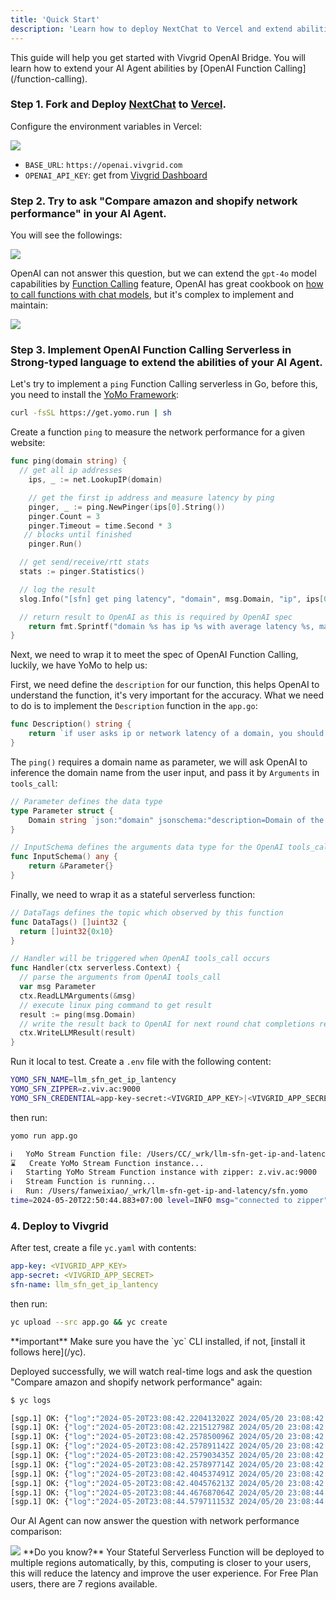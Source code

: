```yaml
---
title: 'Quick Start'
description: 'Learn how to deploy NextChat to Vercel and extend abilities with Function Calling by Vivgrid AI Bridge'
---
```


<Tip>
  This guide will help you get started with Vivgrid OpenAI Bridge. You will learn how to extend your 
  AI Agent abilities by [OpenAI Function Calling](/function-calling).
</Tip>

### Step 1. Fork and Deploy [NextChat](https://github.com/ChatGPTNextWeb/ChatGPT-Next-Web) to [Vercel](https://vercel.com/). 

Configure the environment variables in Vercel:

<Frame>
  <img src="/images/quick-start-vercel-nextchat.jpg" style={{ borderRadius: '0.5rem' }} />
</Frame>

- `BASE_URL`: `https://openai.vivgrid.com`
- `OPENAI_API_KEY`: get from [Vivgrid Dashboard](https://dashboard.vivgrid.com)

### Step 2. Try to ask "Compare amazon and shopify network performance" in your AI Agent.

You will see the followings:

<Frame>
  <img src="/images/quick-start-nextchat-1.jpg" style={{ borderRadius: '0.5rem' }} />
</Frame>

OpenAI can not answer this question, but we can extend the `gpt-4o` model capabilities by [Function Calling](https://platform.openai.com/docs/guides/function-calling) feature, OpenAI has great cookbook on [how to call functions with chat models](https://cookbook.openai.com/examples/how_to_call_functions_with_chat_models), but it's complex to implement and maintain:

<Frame>
  <img src="/images/quick-start-nextchat-2.jpg" style={{ borderRadius: '0.5rem' }} />
</Frame>

### Step 3. Implement OpenAI Function Calling Serverless in Strong-typed language to extend the abilities of your AI Agent.

Let's try to implement a `ping` Function Calling serverless in Go, before this, you need to install the [YoMo Framework](https://yomo.run):

```bash
curl -fsSL https://get.yomo.run | sh
```

Create a function `ping` to measure the network performance for a given website:

```go app.go
func ping(domain string) {
  // get all ip addresses
	ips, _ := net.LookupIP(domain)

	// get the first ip address and measure latency by ping
	pinger, _ := ping.NewPinger(ips[0].String())
	pinger.Count = 3
	pinger.Timeout = time.Second * 3
   // blocks until finished
	pinger.Run()   

  // get send/receive/rtt stats
  stats := pinger.Statistics()

  // log the result
  slog.Info("[sfn] get ping latency", "domain", msg.Domain, "ip", ips[0], "latency", stats.AvgRtt, "PacketLoss", fmt.Sprintf("%f%%", stats.PacketLoss))

  // return result to OpenAI as this is required by OpenAI spec
	return fmt.Sprintf("domain %s has ip %s with average latency %s, make sure answer with the IP address and Latency", msg.Domain, ips[0], stats.AvgRtt)
}
```

Next, we need to wrap it to meet the spec of OpenAI Function Calling, luckily, we have YoMo to help us:

First, we need define the `description` for our function, this helps OpenAI to understand the function, it's very important for the accuracy. What we need to do is to implement the `Description` function in the `app.go`:

```go app.go
func Description() string {
	return `if user asks ip or network latency of a domain, you should return the result of the giving domain. try your best to dissect user expressions to infer the right domain names`
}
```

The `ping()` requires a domain name as parameter, we will ask OpenAI to inference the domain name from the user input, and pass it by `Arguments` in `tools_call`:

```go app.go
// Parameter defines the data type
type Parameter struct {
	Domain string `json:"domain" jsonschema:"description=Domain of the website, e.g. example.com"`
}

// InputSchema defines the arguments data type for the OpenAI tools_call
func InputSchema() any {
	return &Parameter{}
}
```

Finally, we need to wrap it as a stateful serverless function:

```go app.go
// DataTags defines the topic which observed by this function
func DataTags() []uint32 {
  return []uint32{0x10}
}

// Handler will be triggered when OpenAI tools_call occurs
func Handler(ctx serverless.Context) {
  // parse the arguments from OpenAI tools_call
  var msg Parameter
  ctx.ReadLLMArguments(&msg)
  // execute linux ping command to get result
  result := ping(msg.Domain)
  // write the result back to OpenAI for next round chat completions request
  ctx.WriteLLMResult(result)
}
```

Run it local to test. Create a `.env` file with the following content:

```bash .env
YOMO_SFN_NAME=llm_sfn_get_ip_lantency
YOMO_SFN_ZIPPER=z.viv.ac:9000
YOMO_SFN_CREDENTIAL=app-key-secret:<VIVGRID_APP_KEY>|<VIVGRID_APP_SECRET>
```

then run:

```bash
yomo run app.go

ℹ️   YoMo Stream Function file: /Users/CC/_wrk/llm-sfn-get-ip-and-latency/sfn.yomo
⌛   Create YoMo Stream Function instance...
ℹ️   Starting YoMo Stream Function instance with zipper: z.viv.ac:9000
ℹ️   Stream Function is running...
ℹ️   Run: /Users/fanweixiao/_wrk/llm-sfn-get-ip-and-latency/sfn.yomo
time=2024-05-20T22:50:44.883+07:00 level=INFO msg="connected to zipper" component=StreamFunction sfn_id=<YOUR_APP_ID> sfn_name=llm_sfn_get_ip_lantency zipper_addr=z.viv.ac:9000
```

### 4. Deploy to Vivgrid

After test, create a file `yc.yaml` with contents:

```yaml yc.yaml
app-key: <VIVGRID_APP_KEY>
app-secret: <VIVGRID_APP_SECRET>
sfn-name: llm_sfn_get_ip_lantency
```

then run:

```bash
yc upload --src app.go && yc create
```

<Tip>
  **important** Make sure you have the `yc` CLI installed, if not, [install it follows here](/yc).
</Tip>

Deployed successfully, we will watch real-time logs and ask the question "Compare amazon and shopify network performance" again:

```bash
$ yc logs

[sgp.1] OK: {"log":"2024-05-20T23:08:42.220413202Z 2024/05/20 23:08:42 INFO *fired* domain=amazon.com"}
[sgp.1] OK: {"log":"2024-05-20T23:08:42.221512798Z 2024/05/20 23:08:42 INFO *fired* domain=shopify.com"}
[sgp.1] OK: {"log":"2024-05-20T23:08:42.257850096Z 2024/05/20 23:08:42 INFO [sfn] get ip domain=amazon.com ip=205.251.242.103"}
[sgp.1] OK: {"log":"2024-05-20T23:08:42.257891142Z 2024/05/20 23:08:42 INFO [sfn] get ip domain=amazon.com ip=54.239.28.85"}
[sgp.1] OK: {"log":"2024-05-20T23:08:42.257903435Z 2024/05/20 23:08:42 INFO [sfn] start ping domain=amazon.com ip=205.251.242.103"}
[sgp.1] OK: {"log":"2024-05-20T23:08:42.257897714Z 2024/05/20 23:08:42 INFO [sfn] get ip domain=amazon.com ip=52.94.236.248"}
[sgp.1] OK: {"log":"2024-05-20T23:08:42.404537491Z 2024/05/20 23:08:42 INFO [sfn] get ip domain=shopify.com ip=23.227.38.33"}
[sgp.1] OK: {"log":"2024-05-20T23:08:42.404576213Z 2024/05/20 23:08:42 INFO [sfn] start ping domain=shopify.com ip=23.227.38.33"}
[sgp.1] OK: {"log":"2024-05-20T23:08:44.467687064Z 2024/05/20 23:08:44 INFO [sfn] get ping latency domain=shopify.com ip=23.227.38.33 latency=2.182382ms PacketLoss=0.000000%"}
[sgp.1] OK: {"log":"2024-05-20T23:08:44.579711153Z 2024/05/20 23:08:44 INFO [sfn] get ping latency domain=amazon.com ip=205.251.242.103 latency=232.835894ms PacketLoss=0.000000%"}
```

Our AI Agent can now answer the question with network performance comparison:

<Frame>
  <img src="/images/quick-start-nextchat-3.jpg" style={{ borderRadius: '0.5rem' }} />
</Frame>

<Tip>
  **Do you know?** Your Stateful Serverless Function will be deployed to multiple regions automatically, by this, computing is closer to your users, this will reduce the latency and improve the user experience. For Free Plan users, there are 7 regions available.
</Tip>